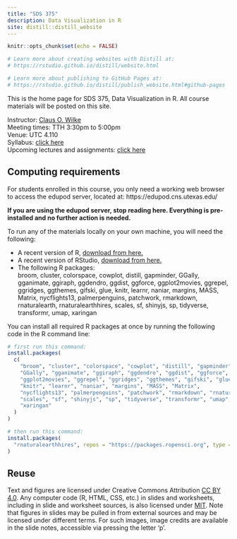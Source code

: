 ```yaml
---
title: "SDS 375"
description: Data Visualization in R
site: distill::distill_website
---
```


```r
knitr::opts_chunk$set(echo = FALSE)

# Learn more about creating websites with Distill at:
# https://rstudio.github.io/distill/website.html

# Learn more about publishing to GitHub Pages at:
# https://rstudio.github.io/distill/publish_website.html#github-pages

```

This is the home page for SDS 375, Data Visualization in R. All course materials will be posted on this site.

Instructor: [Claus O. Wilke](https://clauswilke.com)  
Meeting times: TTH 3:30pm to 5:00pm  
Venue: UTC 4.110  
Syllabus: [click here](syllabus.html)  
Upcoming lectures and assignments: [click here](schedule.html)  

## Computing requirements

For students enrolled in this course, you only need a working web browser to access the edupod server, located at: https://edupod.cns.utexas.edu/

**If you are using the edupod server, stop reading here. Everything is pre-installed and no further action is needed.**

To run any of the materials locally on your own machine, you will need the following:

- A recent version of R, [download from here.](https://cloud.r-project.org/)
- A recent version of RStudio, [download from here.](https://posit.co/download/rstudio-desktop/)
- The following R packages:    
  broom, cluster, colorspace, cowplot, distill, gapminder, GGally, gganimate,  ggiraph, ggdendro, ggdist, ggforce, ggplot2movies, ggrepel, ggridges, ggthemes, gifski, glue, knitr, learnr, naniar, margins, MASS, Matrix, nycflights13, palmerpenguins, patchwork, rmarkdown, rnaturalearth, rnaturalearthhires, scales, sf, shinyjs, sp, tidyverse, transformr, umap, xaringan

You can install all required R packages at once by running the following code in the R command line:

```r
# first run this command:
install.packages(
  c(
    "broom", "cluster", "colorspace", "cowplot", "distill", "gapminder", 
    "GGally", "gganimate", "ggiraph", "ggdendro", "ggdist", "ggforce",
    "ggplot2movies", "ggrepel", "ggridges", "ggthemes", "gifski", "glue",
    "knitr", "learnr", "naniar", "margins", "MASS", "Matrix",
    "nycflights13", "palmerpenguins", "patchwork", "rmarkdown", "rnaturalearth",
    "scales", "sf", "shinyjs", "sp", "tidyverse", "transformr", "umap",
    "xaringan"
  )
)

# then run this command:
install.packages(
  "rnaturalearthhires", repos = "https://packages.ropensci.org", type = "source"
)
```

## Reuse {.appendix}

Text and figures are licensed under Creative Commons Attribution [CC BY 4.0](https://creativecommons.org/licenses/by/4.0/). Any computer code (R, HTML, CSS, etc.) in slides and worksheets, including in slide and worksheet sources, is also licensed under [MIT](https://github.com/wilkelab/SDS375/LICENSE.md). Note that figures in slides may be pulled in from external sources and may be licensed under different terms. For such images, image credits are available in the slide notes, accessible via pressing the letter 'p'.
